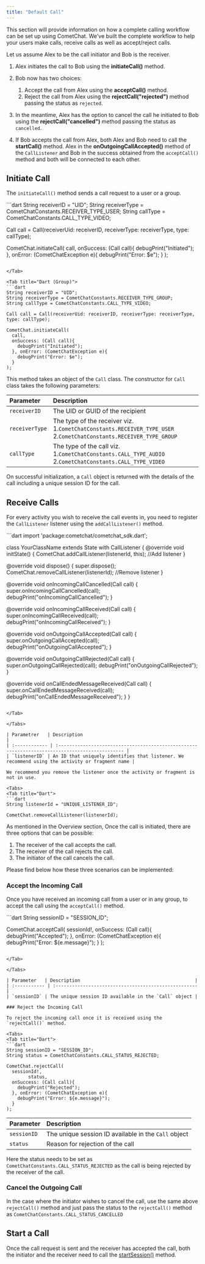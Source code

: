 ```yaml
---
title: "Default Call"
---
```




This section will provide information on how a complete calling workflow can be set up using CometChat. We've built the complete workflow to help your users make calls, receive calls as well as accept/reject calls.

Let us assume Alex to be the call initiator and Bob is the receiver.

1. Alex initiates the call to Bob using the **initiateCall()** method.

2. Bob now has two choices:

   1. Accept the call from Alex using the **acceptCall()** method.
   2. Reject the call from Alex using the **rejectCall("rejected")** method passing the status as `rejected`.

3. In the meantime, Alex has the option to cancel the call he initiated to Bob using the **rejectCall("cancelled")** method passing the status as `cancelled`.

4. If Bob accepts the call from Alex, both Alex and Bob need to call the **startCall()** method. Alex in the **onOutgoingCallAccepted()** method of the `CallListener` and Bob in the success obtained from the `acceptCall()` method and both will be connected to each other.

## Initiate Call

The `initiateCall()` method sends a call request to a user or a group.

<Tabs>
<Tab title="Dart (User)">
```dart
String receiverID = "UID";
String receiverType = CometChatConstants.RECEIVER_TYPE_USER;
String callType = CometChatConstants.CALL_TYPE_VIDEO;

Call call = Call(receiverUid: receiverID, receiverType: receiverType, type: callType);

CometChat.initiateCall(
  call,
  onSuccess: (Call call){
    debugPrint("Initiated");
  }, onError: (CometChatException e){
    debugPrint("Error: $e");
  }
);
```

</Tab>

<Tab title="Dart (Group)">
```dart
String receiverID = "UID";
String receiverType = CometChatConstants.RECEIVER_TYPE_GROUP;
String callType = CometChatConstants.CALL_TYPE_VIDEO;

Call call = Call(receiverUid: receiverID, receiverType: receiverType, type: callType);

CometChat.initiateCall(
  call,
  onSuccess: (Call call){
    debugPrint("Initiated");
  }, onError: (CometChatException e){
    debugPrint("Error: $e");
  }
);
```

</Tab>

</Tabs>

This method takes an object of the `Call` class. The constructor for `Call` class takes the following parameters:

| Parameter      | Description                                                                                                        |
| :-------------- | :------------------------------------------------------------------------------------------------------------------ |
| `receiverID`   | The UID or GUID of the recipient                                                                                   |
| `receiverType` | The type of the receiver viz. 1.`CometChatConstants.RECEIVER_TYPE_USER` 2.`CometChatConstants.RECEIVER_TYPE_GROUP` |
| `callType`     | The type of the call viz. 1.`CometChatConstants.CALL_TYPE_AUDIO` 2.`CometChatConstants.CALL_TYPE_VIDEO`            |

On successful initialization, a `Call` object is returned with the details of the call including a unique session ID for the call.

## Receive Calls

For every activity you wish to receive the call events in, you need to register the `CallListener` listener using the `addCallListener()` method.

<Tabs>
<Tab title="Dart">
```dart
import 'package:cometchat/cometchat_sdk.dart';

class YourClassName extends State<YourClassName> with CallListener {
@override
void initState() {
    CometChat.addCallListener(listenerId, this);  //Add listener
}

@override
void dispose() {
  super.dispose();
		CometChat.removeCallListener(listenerId); //Remove listener
}

@override
void onIncomingCallCancelled(Call call) {
  super.onIncomingCallCancelled(call);
  debugPrint("onIncomingCallCancelled");
}

@override
void onIncomingCallReceived(Call call) {
  super.onIncomingCallReceived(call);
  debugPrint("onIncomingCallReceived");
}

@override
void onOutgoingCallAccepted(Call call) {
  super.onOutgoingCallAccepted(call);
  debugPrint("onOutgoingCallAccepted");
}

@override
void onOutgoingCallRejected(Call call) {
  super.onOutgoingCallRejected(call);
  debugPrint("onOutgoingCallRejected");
}

@override
void onCallEndedMessageReceived(Call call) {
  super.onCallEndedMessageReceived(call);
  debugPrint("onCallEndedMessageReceived");
}
}
```

</Tab>

</Tabs>

| Parametrer   | Description                                                                                    |
| :------------ | :---------------------------------------------------------------------------------------------- |
| `listenerID` | An ID that uniquely identifies that listener. We recommend using the activity or fragment name |

We recommend you remove the listener once the activity or fragment is not in use.

<Tabs>
<Tab title="Dart">
```dart
String listenerId = "UNIQUE_LISTENER_ID";

CometChat.removeCallListener(listenerId);
```

</Tab>

</Tabs>

As mentioned in the Overview section, Once the call is initiated, there are three options that can be possible:

1. The receiver of the call accepts the call.
2. The receiver of the call rejects the call.
3. The initiator of the call cancels the call.

Please find below how these three scenarios can be implemented:

### Accept the Incoming Call

Once you have received an incoming call from a user or in any group, to accept the call using the `acceptCall()` method.

<Tabs>
<Tab title="Dart">
```dart
String sessionID = "SESSION_ID";

CometChat.acceptCall(
  sessionId!,
  onSuccess: (Call call){
    debugPrint("Accepted");
  }, onError: (CometChatException e){
    debugPrint("Error: ${e.message}");
  }
);
```

</Tab>

</Tabs>

| Parameter   | Description                                          |
| :----------- | :---------------------------------------------------- |
| `sessionID` | The unique session ID available in the `Call` object |

### Reject the Incoming Call

To reject the incoming call once it is received using the `rejectCall()` method.

<Tabs>
<Tab title="Dart">
```dart
String sessionID = "SESSION_ID";
String status = CometChatConstants.CALL_STATUS_REJECTED;

CometChat.rejectCall(
  sessionId!,
		status,
  onSuccess: (Call call){
    debugPrint("Rejected");
  }, onError: (CometChatException e){
    debugPrint("Error: ${e.message}");
  }
);
```

</Tab>

</Tabs>

| Parameter   | Description                                          |
| :----------- | :---------------------------------------------------- |
| `sessionID` | The unique session ID available in the `Call` object |
| `status`    | Reason for rejection of the call                     |

Here the status needs to be set as `CometChatConstants.CALL_STATUS_REJECTED` as the call is being rejected by the receiver of the call.

### Cancel the Outgoing Call

In the case where the initiator wishes to cancel the call, use the same above `rejectCall()` method and just pass the status to the `rejectCall()` method as `CometChatConstants.CALL_STATUS_CANCELLED`

## Start a Call

Once the call request is sent and the receiver has accepted the call, both the initiator and the receiver need to call the [startSession()](/sdk/flutter/direct-call#start-call-session) method.
